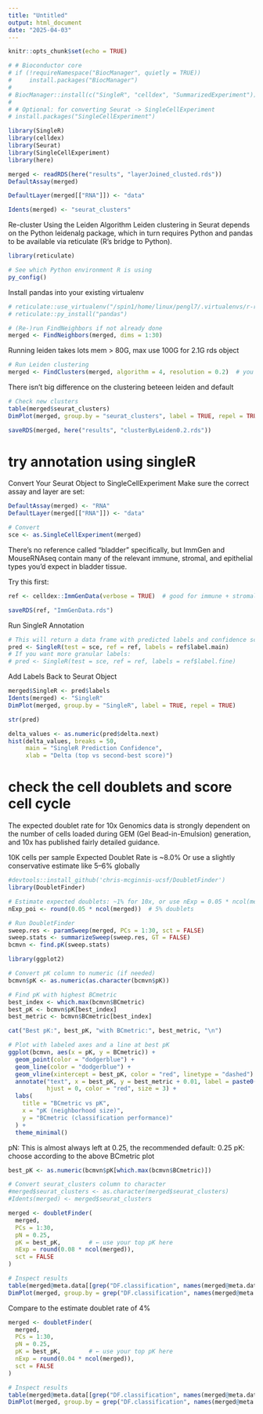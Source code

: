 ```yaml
---
title: "Untitled"
output: html_document
date: "2025-04-03"
---
```


```r
knitr::opts_chunk$set(echo = TRUE)
```

```r
# # Bioconductor core
# if (!requireNamespace("BiocManager", quietly = TRUE))
#     install.packages("BiocManager")
# 
# BiocManager::install(c("SingleR", "celldex", "SummarizedExperiment"))
# 
# # Optional: for converting Seurat -> SingleCellExperiment
# install.packages("SingleCellExperiment")

```


```r
library(SingleR)
library(celldex)
library(Seurat)
library(SingleCellExperiment)
library(here)
```


```r
merged <- readRDS(here("results", "layerJoined_clusted.rds"))
DefaultAssay(merged)
```


```r
DefaultLayer(merged[["RNA"]]) <- "data" 
```


```r
Idents(merged) <- "seurat_clusters"
```

Re-cluster Using the Leiden Algorithm
 Leiden clustering in Seurat depends on the Python leidenalg package, which in turn requires Python and pandas to be available via reticulate (R’s bridge to Python).

```r
library(reticulate)

# See which Python environment R is using
py_config()

```

Install pandas into your existing virtualenv
```r
# reticulate::use_virtualenv("/spin1/home/linux/pengl7/.virtualenvs/r-reticulate", required = TRUE)
# reticulate::py_install("pandas")

```

```r
# (Re-)run FindNeighbors if not already done
merged <- FindNeighbors(merged, dims = 1:30)


```

Running leiden takes lots mem > 80G, max use 100G for 2.1G rds object
```r

# Run Leiden clustering
merged <- FindClusters(merged, algorithm = 4, resolution = 0.2)  # you can adjust resolution
```


There isn't big difference on the clustering beteeen leiden and default
```r

# Check new clusters
table(merged$seurat_clusters)
DimPlot(merged, group.by = "seurat_clusters", label = TRUE, repel = TRUE)
```


```r
saveRDS(merged, here("results", "clusterByLeiden0.2.rds"))
```

# try annotation using singleR

Convert Your Seurat Object to SingleCellExperiment
Make sure the correct assay and layer are set:
```r
DefaultAssay(merged) <- "RNA"
DefaultLayer(merged[["RNA"]]) <- "data"

# Convert
sce <- as.SingleCellExperiment(merged)
```

There’s no reference called “bladder” specifically, but ImmGen and MouseRNAseq contain many of the relevant immune, stromal, and epithelial types you’d expect in bladder tissue.

Try this first:
```r
ref <- celldex::ImmGenData(verbose = TRUE)  # good for immune + stromal cells

```

```r
saveRDS(ref, "ImmGenData.rds")
```


Run SingleR Annotation
```r
# This will return a data frame with predicted labels and confidence scores for each cell.
pred <- SingleR(test = sce, ref = ref, labels = ref$label.main)
# If you want more granular labels:
# pred <- SingleR(test = sce, ref = ref, labels = ref$label.fine)

```

Add Labels Back to Seurat Object
```r
merged$SingleR <- pred$labels
Idents(merged) <- "SingleR"
DimPlot(merged, group.by = "SingleR", label = TRUE, repel = TRUE)

```

```r
str(pred)

```


```r
delta_values <- as.numeric(pred$delta.next)
hist(delta_values, breaks = 50,
     main = "SingleR Prediction Confidence",
     xlab = "Delta (top vs second-best score)")

```


# check the cell doublets and score cell cycle

The expected doublet rate for 10x Genomics data is strongly dependent on the number of cells loaded during GEM (Gel Bead-in-Emulsion) generation, and 10x has published fairly detailed guidance.

10K cells per sample Expected Doublet Rate is ~8.0%
Or use a slightly conservative estimate like 5–6% globally

```r
#devtools::install_github('chris-mcginnis-ucsf/DoubletFinder')
library(DoubletFinder)
```



```r
# Estimate expected doublets: ~1% for 10x, or use nExp = 0.05 * ncol(merged)
nExp_poi <- round(0.05 * ncol(merged))  # 5% doublets

# Run DoubletFinder
sweep.res <- paramSweep(merged, PCs = 1:30, sct = FALSE)
sweep.stats <- summarizeSweep(sweep.res, GT = FALSE)
bcmvn <- find.pK(sweep.stats)
```
```r
library(ggplot2)

# Convert pK column to numeric (if needed)
bcmvn$pK <- as.numeric(as.character(bcmvn$pK))

# Find pK with highest BCmetric
best_index <- which.max(bcmvn$BCmetric)
best_pK <- bcmvn$pK[best_index]
best_metric <- bcmvn$BCmetric[best_index]

cat("Best pK:", best_pK, "with BCmetric:", best_metric, "\n")

# Plot with labeled axes and a line at best pK
ggplot(bcmvn, aes(x = pK, y = BCmetric)) +
  geom_point(color = "dodgerblue") +
  geom_line(color = "dodgerblue") +
  geom_vline(xintercept = best_pK, color = "red", linetype = "dashed") +
  annotate("text", x = best_pK, y = best_metric + 0.01, label = paste0("Best pK = ", best_pK),
           hjust = 0, color = "red", size = 3) +
  labs(
    title = "BCmetric vs pK",
    x = "pK (neighborhood size)",
    y = "BCmetric (classification performance)"
  ) +
  theme_minimal()


```

pN: This is almost always left at 0.25, the recommended default: 0.25
pK: choose according to the above BCmetric plot

```r

best_pK <- as.numeric(bcmvn$pK[which.max(bcmvn$BCmetric)])

# Convert seurat_clusters column to character
#merged$seurat_clusters <- as.character(merged$seurat_clusters)
#Idents(merged) <- merged$seurat_clusters

merged <- doubletFinder(
  merged,
  PCs = 1:30,
  pN = 0.25,
  pK = best_pK,        # ← use your top pK here
  nExp = round(0.08 * ncol(merged)),
  sct = FALSE
)

```


```r
# Inspect results
table(merged@meta.data[[grep("DF.classification", names(merged@meta.data), value = TRUE)]])
DimPlot(merged, group.by = grep("DF.classification", names(merged@meta.data), value = TRUE))
```


Compare to the estimate doublet rate of 4%

```r
merged <- doubletFinder(
  merged,
  PCs = 1:30,
  pN = 0.25,
  pK = best_pK,        # ← use your top pK here
  nExp = round(0.04 * ncol(merged)),
  sct = FALSE
)
```


```r
# Inspect results
table(merged@meta.data[[grep("DF.classification", names(merged@meta.data), value = TRUE)]])
DimPlot(merged, group.by = grep("DF.classification", names(merged@meta.data), value = TRUE))
```


```r
```

